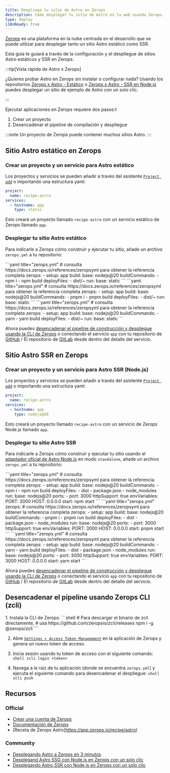 ```yaml
---
title: Despliega tu sitio de Astro en Zerops
description: Cómo desplegar tu sitio de Astro en la web usando Zerops.
type: deploy
i18nReady: true
---
```


[Zerops](https://zerops.io/) es una plataforma en la nube centrada en el desarrollo que se puede utilizar para desplegar tanto un sitio Astro estático como SSR.

Esta guía te guiará a través de la configuración y el despliegue de sitios Astro estáticos y SSR en Zerops.

:::tip[Vista rápida de Astro x Zerops]

¿Quieres probar Astro en Zerops sin instalar o configurar nada? Usando los repositorios [Zerops x Astro - Estático](https://github.com/zeropsio/recipe-astro-nodejs) o [Zerops x Astro - SSR en Node.js](https://github.com/zeropsio/recipe-astro-static) puedes desplegar un sitio de ejemplo de Astro con un solo clic.

:::

Ejecutar aplicaciones en Zerops requiere dos pasos:t
1. Crear un proyecto
2. Desencadenar el pipeline de compilación y despliegue

:::note
Un proyecto de Zerops puede contener muchos sitios Astro.
:::

## Sitio Astro estático en Zerops

### Crear un proyecto y un servicio para Astro estático
Los proyectos y servicios se pueden añadir a través del asistente [`Project add`](https://app.zerops.io/dashboard/project-add) o importando una estructura yaml:

```yaml
project:
  name: recipe-astro
services:
  - hostname: app
    type: static 
```

Esto creará un proyecto llamado `recipe-astro` con un servicio estático de Zerops llamado `app`.

### Desplegar tu sitio Astro estático

Para indicarle a Zerops cómo construir y ejecutar tu sitio, añade un archivo `zerops.yml` a tu repositorio:

  <PackageManagerTabs>
    <Fragment slot="npm">
    ```yaml title="zerops.yml"
    # consulta https://docs.zerops.io/references/zeropsyml para obtener la referencia completa
    zerops:
      - setup: app
        build:
          base: nodejs@20
          buildCommands:
            - npm i
            - npm build
          deployFiles:
            - dist/~
        run:
          base: static
    ```
    </Fragment>
    <Fragment slot="pnpm">
    ```yaml title="zerops.yml"
    # consulta https://docs.zerops.io/references/zeropsyml para obtener la referencia completa
    zerops:
      - setup: app
        build:
          base: nodejs@20
          buildCommands:
            - pnpm i
            - pnpm build
          deployFiles:
            - dist/~
        run:
          base: static
    ```
    </Fragment>
    <Fragment slot="yarn">
    ```yaml title="zerops.yml"
    # consulta https://docs.zerops.io/references/zeropsyml para obtener la referencia completa
    zerops:
      - setup: app
        build:
          base: nodejs@20
          buildCommands:
            - yarn
            - yarn build
          deployFiles:
            - dist/~
        run:
          base: static
    ```
    </Fragment>
  </PackageManagerTabs>

Ahora puedes [desencadenar el pipeline de construcción y despliegue usando la CLI de Zerops](#desencadenar-el-pipeline-usando-zerops-cli-zcli) o conectando el servicio `app` con tu repositorio de [GitHub](https://docs.zerops.io/references/github-integration/) / El repositorio de [GitLab](https://docs.zerops.io/references/gitlab-integration) desde dentro del detalle del servicio.

## Sitio Astro SSR en Zerops

### Crear un proyecto y un servicio para Astro SSR (Node.js)
Los proyectos y servicios se pueden añadir a través del asistente [`Project add`](https://app.zerops.io/dashboard/project-add) o importando una estructura yaml:

```yaml
project:
  name: recipe-astro
services:
  - hostname: app
    type: nodejs@20
```

Esto creará un proyecto llamado `recipe-astro` con un servicio de Zerops Node.js llamado `app`.

### Desplegar tu sitio Astro SSR

Para indicarle a Zerops cómo construir y ejecutar tu sitio usando el [adaptador oficial de Astro Node.js](/en/guides/integrations-guide/node/) en modo `standalone`, añade un archivo `zerops.yml` a tu repositorio:

  <PackageManagerTabs>
    <Fragment slot="npm">
    ```yaml title="zerops.yml"
    # consulta https://docs.zerops.io/references/zeropsyml para obtener la referencia completa
    zerops:
      - setup: app
        build:
          base: nodejs@20
          buildCommands:
            - npm i
            - npm run build
          deployFiles:
            - dist
            - package.json
            - node_modules
        run:
          base: nodejs@20
          ports:
            - port: 3000
              httpSupport: true
          envVariables:
            PORT: 3000
            HOST: 0.0.0.0
          start: npm start
    ```
    </Fragment>
    <Fragment slot="pnpm">
    ```yaml title="zerops.yml"
      zerops:
    # consulta https://docs.zerops.io/references/zeropsyml para obtener la referencia completa
    zerops:
      - setup: app
        build:
          base: nodejs@20
          buildCommands:
            - pnpm i
            - pnpm run build
          deployFiles:
            - dist
            - package.json
            - node_modules
        run:
          base: nodejs@20
          ports:
            - port: 3000
              httpSupport: true
          envVariables:
            PORT: 3000
            HOST: 0.0.0.0
          start: pnpm start
    ```
    </Fragment>
    <Fragment slot="yarn">
    ```yaml title="zerops.yml"
    # consulta https://docs.zerops.io/references/zeropsyml para obtener la referencia completa
    zerops:
      - setup: app
        build:
          base: nodejs@20
          buildCommands:
            - yarn
            - yarn build
          deployFiles:
            - dist
            - package.json
            - node_modules
        run:
          base: nodejs@20
          ports:
            - port: 3000
              httpSupport: true
          envVariables:
            PORT: 3000
            HOST: 0.0.0.0
          start: yarn start
    ```
    </Fragment>
  </PackageManagerTabs>

Ahora puedes [desencadenar el pipeline de construcción y despliegue usando la CLI de Zerops](#desencadenar-el-pipeline-usando-zerops-cli-zcli) o conectando el servicio `app` con tu repositorio de [GitHub](https://docs.zerops.io/references/github-integration/) / El repositorio de [GitLab](https://docs.zerops.io/references/gitlab-integration) desde dentro del detalle del servicio.

## Desencadenar el pipeline usando Zerops CLI (zcli)

<Steps>
1. Instala la CLI de Zerops.
		```shell
    # Para descargar el binario de zcli directamente,
    # usa https://github.com/zeropsio/zcli/releases
		npm i -g @zerops/zcli
		```

2. Abre [`Settings > Access Token Management`](https://app.zerops.io/settings/token-management) en la aplicación de Zerops y genera un nuevo token de acceso.

3. Inicia sesión usando tu token de acceso con el siguiente comando:
		```shell
		zcli login <token>
		```

4. Navega a la raíz de tu aplicación (donde se encuentra `zerops.yml`) y ejecuta el siguiente comando para desencadenar el despliegue:
		```shell
		zcli push
		```
</Steps>

## Recursos
### Official

- [Crear una cuenta de Zerops](https://app.zerops.io/registration)
- [Documentación de Zerops](https://docs.zerops.io)
- [Receta de Zerops Astro]https://app.zerops.io/recipe/astro)

### Community
- [Desplegando Astro a Zerops en 3 minutos](https://medium.com/@arjunaditya/how-to-deploy-astro-to-zerops-4230816a62b4)
- [Desplegand Astro SSG con Node.js en Zerops con un solo clic](https://youtu.be/-4KTa4VWtBE)
- [Desplegando Astro SSR con Node.js en Zerops con un solo clic](https://youtu.be/eR6b_JnDH6g)
